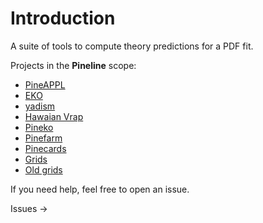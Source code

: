 
# Introduction

A suite of tools to compute theory predictions for a PDF fit.

Projects in the **Pineline** scope:

- [PineAPPL](https://github.com/N3PDF/pineappl)
- [EKO](https://github.com/N3PDF/eko)
- [yadism](https://github.com/N3PDF/yadism)
- [Hawaian Vrap](https://github.com/NNPDF/hawaiian_vrap)
- [Pineko](https://github.com/N3PDF/pineko)
- [Pinefarm](https://github.com/NNPDF/pinefarm)
- [Pinecards](https://github.com/NNPDF/pinecards)
- [Grids](https://github.com/NNPDF/pineapplgrids)
- [Old grids](https://github.com/NNPDF/applgrids)

If you need help, feel free to open an issue.

<Link href="https://github.com/NNPDF/pineline/issues">
  <a target="_blank">
    <span style={{ margin: '2rem 0 0 2rem', display: 'inline-block' }} /> Issues
    →
  </a>
</Link>
